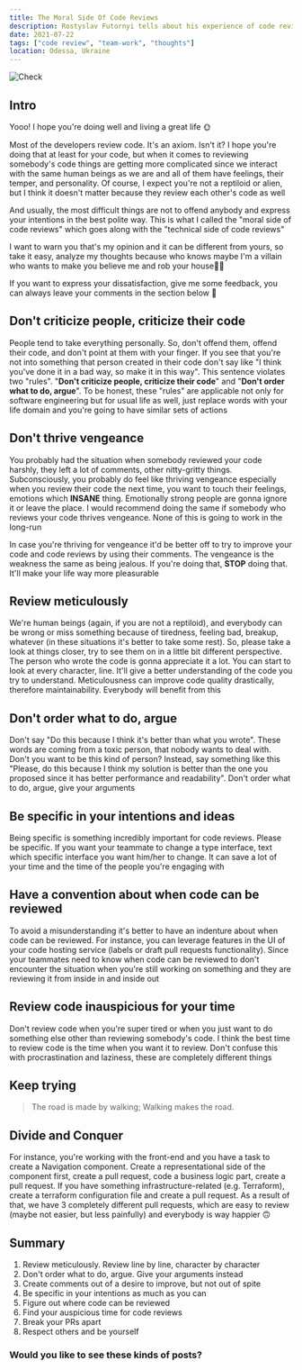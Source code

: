 ```yaml
---
title: The Moral Side Of Code Reviews
description: Rostyslav Futornyi tells about his experience of code reviews
date: 2021-07-22
tags: ["code review", "team-work", "thoughts"]
location: Odessa, Ukraine
---
```


![Check](./check.jpeg)

## Intro

Yooo! I hope you're doing well and living a great life 🌞

Most of the developers review code. It's an axiom. Isn't it? I hope you're doing that at least for your code, but when it comes to reviewing somebody's code things are getting more complicated since we interact with the same human beings as we are and all of them have feelings, their temper, and personality. Of course, I expect you're not a reptiloid or alien, but I think it doesn't matter because they review each other's code as well

And usually, the most difficult things are not to offend anybody and express your intentions in the best polite way. This is what I called the "moral side of code reviews" which goes along with the "technical side of code reviews"

I want to warn you that's my opinion and it can be different from yours, so take it easy, analyze my thoughts because who knows maybe I'm a villain who wants to make you believe me and rob your house🧑‍🌾

If you want to express your dissatisfaction, give me some feedback, you can always leave your comments in the section below 🔽

## Don't criticize people, criticize their code

People tend to take everything personally. So, don't offend them, offend their code, and don't point at them with your finger. If you see that you're not into something that person created in their code don't say like "I think you've done it in a bad way, so make it in this way". This sentence violates two "rules". "**Don't criticize people, criticize their code**" and "**Don't order what to do, argue**". To be honest, these "rules" are applicable not only for software engineering but for usual life as well, just replace words with your life domain and you're going to have similar sets of actions

## Don't thrive vengeance

You probably had the situation when somebody reviewed your code harshly, they left a lot of comments, other nitty-gritty
things. Subconsciously, you probably do feel like thriving vengeance especially when you review their code the next time, you want to touch their feelings, emotions which **INSANE** thing. Emotionally strong people are gonna ignore it or leave the place. I would recommend doing the same if somebody who reviews your code thrives vengeance. None of this is going to work in the long-run

In case you're thriving for vengeance it'd be better off to try to improve your code and code reviews by using their comments. The vengeance is the weakness the same as being jealous. If you're doing that, **STOP** doing that. It'll make your life way more pleasurable

## Review meticulously

We're human beings (again, if you are not a reptiloid), and everybody can be wrong or miss something because of tiredness, feeling bad, breakup, whatever (in these situations it's better to take some rest). So, please take a look at things closer, try to see them on in a little bit different perspective. The person who wrote the code is gonna appreciate it a lot. You can start to look at every character, line. It'll give a better understanding of the code you try to understand. Meticulousness can improve code quality drastically, therefore maintainability. Everybody will benefit from this

## Don't order what to do, argue

Don't say "Do this because I think it's better than what you wrote". These words are coming from a toxic person, that nobody wants to deal with. Don't you want to be this kind of person? Instead, say something like this "Please, do this because I think my solution is better than the one you proposed since it has better performance and readability". Don't order what to do, argue, give your arguments

## Be specific in your intentions and ideas

Being specific is something incredibly important for code reviews. Please be specific. If you want your teammate to change a type interface, text which specific interface you want him/her to change. It can save a lot of your time and the time of the people you're engaging with

## Have a convention about when code can be reviewed

To avoid a misunderstanding it's better to have an indenture about when code can be reviewed. For instance, you can leverage features in the UI of your code hosting service (labels or draft pull requests functionality). Since your teammates need to know when code can be reviewed to don't encounter the situation when you're still working on something and they are reviewing it from inside in and inside out

## Review code inauspicious for your time

Don't review code when you're super tired or when you just want to do something else other than reviewing somebody's code. I think the best time to review code is the time when you want it to review. Don't confuse this with procrastination and laziness, these are completely different things

## Keep trying

> The road is made by walking; Walking makes the road.

## Divide and Conquer

For instance, you're working with the front-end and you have a task to create a Navigation component. Create a representational side of the component first, create a pull request, code a business logic part, create a pull request. If you have something infrastructure-related (e.g. Terraform), create a terraform configuration file and create a pull request. As a result of that, we have 3 completely different pull requests, which are easy to review (maybe not easier, but less painfully) and everybody is way happier 🙃

## Summary

1. Review meticulously. Review line by line, character by character
2. Don't order what to do, argue. Give your arguments instead
3. Create comments out of a desire to improve, but not out of spite
4. Be specific in your intentions as much as you can
5. Figure out where code can be reviewed
6. Find your auspicious time for code reviews
7. Break your PRs apart
8. Respect others and be yourself

### Would you like to see these kinds of posts?
